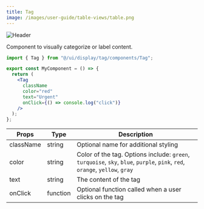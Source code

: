 ```yaml
---
title: Tag
image: /images/user-guide/table-views/table.png
---
```

<Frame>
  <img src="/images/user-guide/table-views/table.png" alt="Header" />
</Frame>

Component to visually categorize or label content. 

<Tabs>

<Tab title="Usage">

```jsx
import { Tag } from "@/ui/display/tag/components/Tag";

export const MyComponent = () => {
  return (
    <Tag
      className
      color="red"
      text="Urgent"
      onClick={() => console.log("click")}
    />
  );
};
```

</Tab>

<Tab title="Props">


| Props | Type | Description |
|-------|------|-------------|
| className | string | Optional name for additional styling |
| color | string | Color of the tag. Options include: `green`, `turquoise`, `sky`, `blue`, `purple`, `pink`, `red`, `orange`, `yellow`, `gray` |
| text | string | The content of the tag |
| onClick | function | Optional function called when a user clicks on the tag |



</Tab>

</Tabs>

